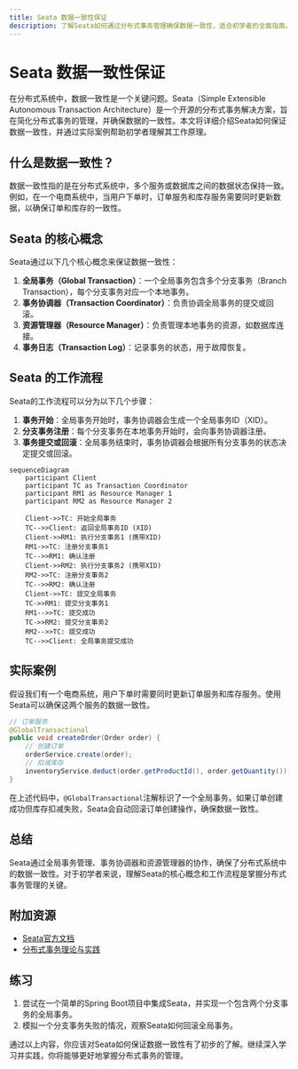 ```yaml
---
title: Seata 数据一致性保证
description: 了解Seata如何通过分布式事务管理确保数据一致性，适合初学者的全面指南。
---
```


# Seata 数据一致性保证

在分布式系统中，数据一致性是一个关键问题。Seata（Simple Extensible Autonomous Transaction Architecture）是一个开源的分布式事务解决方案，旨在简化分布式事务的管理，并确保数据的一致性。本文将详细介绍Seata如何保证数据一致性，并通过实际案例帮助初学者理解其工作原理。

## 什么是数据一致性？

数据一致性指的是在分布式系统中，多个服务或数据库之间的数据状态保持一致。例如，在一个电商系统中，当用户下单时，订单服务和库存服务需要同时更新数据，以确保订单和库存的一致性。

## Seata 的核心概念

Seata通过以下几个核心概念来保证数据一致性：

1. **全局事务（Global Transaction）**：一个全局事务包含多个分支事务（Branch Transaction），每个分支事务对应一个本地事务。
2. **事务协调器（Transaction Coordinator）**：负责协调全局事务的提交或回滚。
3. **资源管理器（Resource Manager）**：负责管理本地事务的资源，如数据库连接。
4. **事务日志（Transaction Log）**：记录事务的状态，用于故障恢复。

## Seata 的工作流程

Seata的工作流程可以分为以下几个步骤：

1. **事务开始**：全局事务开始时，事务协调器会生成一个全局事务ID（XID）。
2. **分支事务注册**：每个分支事务在本地事务开始时，会向事务协调器注册。
3. **事务提交或回滚**：全局事务结束时，事务协调器会根据所有分支事务的状态决定提交或回滚。

```mermaid
sequenceDiagram
    participant Client
    participant TC as Transaction Coordinator
    participant RM1 as Resource Manager 1
    participant RM2 as Resource Manager 2

    Client->>TC: 开始全局事务
    TC-->>Client: 返回全局事务ID (XID)
    Client->>RM1: 执行分支事务1 (携带XID)
    RM1->>TC: 注册分支事务1
    TC-->>RM1: 确认注册
    Client->>RM2: 执行分支事务2 (携带XID)
    RM2->>TC: 注册分支事务2
    TC-->>RM2: 确认注册
    Client->>TC: 提交全局事务
    TC->>RM1: 提交分支事务1
    RM1-->>TC: 提交成功
    TC->>RM2: 提交分支事务2
    RM2-->>TC: 提交成功
    TC-->>Client: 全局事务提交成功
```

## 实际案例

假设我们有一个电商系统，用户下单时需要同时更新订单服务和库存服务。使用Seata可以确保这两个服务的数据一致性。

```java
// 订单服务
@GlobalTransactional
public void createOrder(Order order) {
    // 创建订单
    orderService.create(order);
    // 扣减库存
    inventoryService.deduct(order.getProductId(), order.getQuantity());
}
```

在上述代码中，`@GlobalTransactional`注解标识了一个全局事务。如果订单创建成功但库存扣减失败，Seata会自动回滚订单创建操作，确保数据一致性。

## 总结

Seata通过全局事务管理、事务协调器和资源管理器的协作，确保了分布式系统中的数据一致性。对于初学者来说，理解Seata的核心概念和工作流程是掌握分布式事务管理的关键。

## 附加资源

- [Seata官方文档](https://seata.io/zh-cn/docs/overview/what-is-seata.html)
- [分布式事务理论与实践](https://www.infoq.cn/article/distributed-transaction-theory-and-practice)

## 练习

1. 尝试在一个简单的Spring Boot项目中集成Seata，并实现一个包含两个分支事务的全局事务。
2. 模拟一个分支事务失败的情况，观察Seata如何回滚全局事务。

通过以上内容，你应该对Seata如何保证数据一致性有了初步的了解。继续深入学习并实践，你将能够更好地掌握分布式事务的管理。